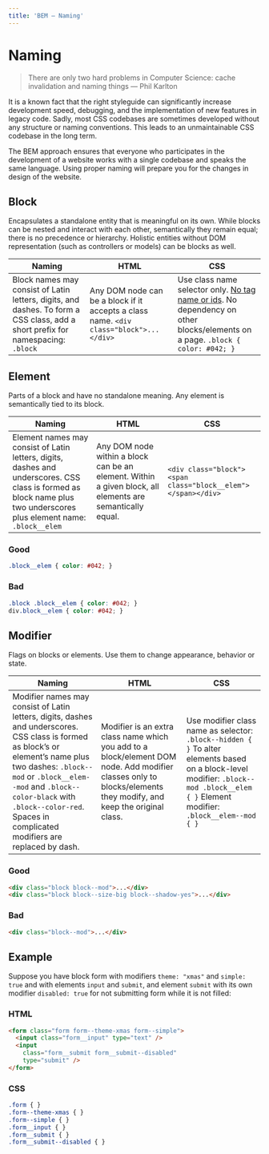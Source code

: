 ```yaml
---
title: 'BEM — Naming'
---
```


<Layout title={frontmatter.title}>
<div class="max-w-6xl mx-auto px-4 sm:px-6 pt-24 prose">

# Naming

> There are only two hard problems in Computer Science: cache invalidation and naming things — Phil Karlton

It is a known fact that the right styleguide can significantly increase development speed, debugging, and the implementation of new features in legacy code. Sadly, most CSS codebases are sometimes developed without any structure or naming conventions. This leads to an unmaintainable CSS codebase in the long term.

The BEM approach ensures that everyone who participates in the development of a website works with a single codebase and speaks the same language. Using proper naming will prepare you for the changes in design of the website.

## Block

Encapsulates a standalone entity that is meaningful on its own. While blocks can be nested and interact with each other, semantically they remain equal; there is no precedence or hierarchy. Holistic entities without DOM representation (such as controllers or models) can be blocks as well.

| Naming | HTML | CSS |
| ------ | ---- | --- |
| Block names may consist of Latin letters, digits, and dashes. To form a CSS class, add a short prefix for namespacing: `.block` | Any DOM node can be a block if it accepts a class name. `<div class="block">...</div>` | Use class name selector only. [No tag name or ids](/faq/#why-not-use-ids-or-tagnames). No dependency on other blocks/elements on a page. `.block { color: #042; }` |

## Element

Parts of a block and have no standalone meaning. Any element is semantically tied to its block.

| Naming | HTML | CSS |
| ------ | ---- | --- |
| Element names may consist of Latin letters, digits, dashes and underscores. CSS class is formed as block name plus two underscores plus element name: `.block__elem` | Any DOM node within a block can be an element. Within a given block, all elements are semantically equal. | `<div class="block"><span class="block__elem"></span></div>` | Use class name selector only. [No tag name or ids](/faq/#why-not-use-ids-or-tagnames). No dependency on other blocks/elements on a page. |

### Good

```css
.block__elem { color: #042; }
```

### Bad

```css
.block .block__elem { color: #042; }
div.block__elem { color: #042; }
```

## Modifier

Flags on blocks or elements. Use them to change appearance, behavior or state.

| Naming | HTML | CSS |
| ------ | ---- | --- |
| Modifier names may consist of Latin letters, digits, dashes and underscores. CSS class is formed as block’s or element’s name plus two dashes: `.block--mod` or `.block__elem--mod` and `.block--color-black` with `.block--color-red`. Spaces in complicated modifiers are replaced by dash. | Modifier is an extra class name which you add to a block/element DOM node. Add modifier classes only to blocks/elements they modify, and keep the original class. | Use modifier class name as selector: `.block--hidden { }` To alter elements based on a block-level modifier: `.block--mod .block__elem { }` Element modifier: `.block__elem--mod { }` |

### Good

```html
<div class="block block--mod">...</div>
<div class="block block--size-big block--shadow-yes">...</div>
```

### Bad

```html
<div class="block--mod">...</div>
```

## Example

Suppose you have block form with modifiers `theme: "xmas"` and `simple: true` and with elements `input` and `submit`, and element `submit` with its own modifier `disabled: true` for not submitting form while it is not filled:

### HTML

```html
<form class="form form--theme-xmas form--simple">
  <input class="form__input" type="text" />
  <input
    class="form__submit form__submit--disabled"
    type="submit" />
</form>
```

### CSS

```css
.form { }
.form--theme-xmas { }
.form--simple { }
.form__input { }
.form__submit { }
.form__submit--disabled { }
```

</div>
</Layout>
